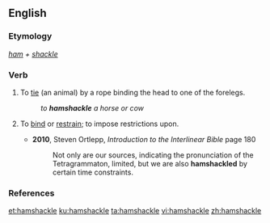 ==English==

===Etymology===
''[[ham]] + [[shackle]]''

===Verb===
{{en-verb|hamshackl|ed}}

# {{lb|en|transitive}} To [[tie]] (an animal) by a rope binding the head to one of the forelegs.
#: ''to '''hamshackle''' a horse or cow''
# {{lb|en|transitive|figurative}} To [[bind]] or [[restrain]]; to impose restrictions upon.
#* '''2010''', Steven Ortlepp, ''Introduction to the Interlinear Bible'' page 180
#*:Not only are our sources, indicating the pronunciation of the Tetragrammaton, limited, but we are also '''hamshackled''' by certain time constraints.

===References===
{{R:Webster 1913}}

[[et:hamshackle]]
[[ku:hamshackle]]
[[ta:hamshackle]]
[[vi:hamshackle]]
[[zh:hamshackle]]